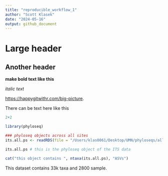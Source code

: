```yaml
---
title: "reproducible_workflow_1"
author: "Scott Klasek"
date: "2024-05-16"
output: github_document
---
```


# Large header

## Another header

**make bold text like this**

*italic text*

[https://happygitwithr.com/big-picture](https://happygitwithr.com/big-picture).  

There can be text here like this

```r
2+2

library(phyloseq)

### phyloseq objects across all sites
its.all.ps <- readRDS(file = "/Users/klas0061/Desktop/UMN/phyloseqs/all_obj1_by_site/all.ITS.ps")

its.all.ps # this is the phyloseq object of the ITS data

cat("this object contains ", ntaxa(its.all.ps), "ASVs")
```

This dataset contains 33k taxa and 2800 sample. 




